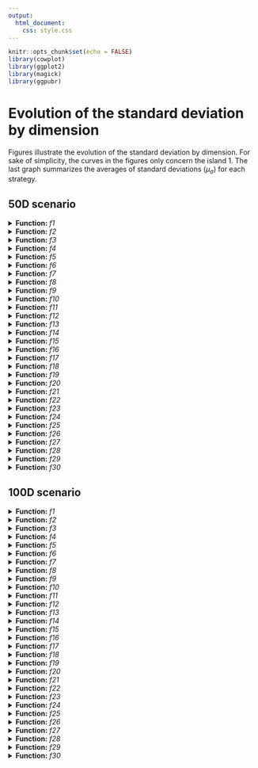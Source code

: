 ```yaml
---
output:
  html_document:
    css: style.css
---
```


```r
knitr::opts_chunk$set(echo = FALSE)
library(cowplot)
library(ggplot2)
library(magick)
library(ggpubr)

```

# **Evolution of the standard deviation by dimension**

Figures illustrate the evolution of the standard deviation by dimension. For sake of simplicity, the curves in the figures only concern the island $1$. The last graph summarizes the averages of standard deviations ($\mu_{\sigma}$) for each strategy.

## **50D scenario**


<details>
<summary><b>Function:</b> <i>f1</i></summary>
<p>

```r
ggdraw() + draw_image("std_images_50/50div_f1.png", scale = 1)
```

</p>
</details>


<details>
<summary><b>Function:</b> <i>f2</i></summary>
<p>

```r
ggdraw() + draw_image("std_images_50/50div_f2.png", scale = 1)
```

</p>
</details>

<details>
<summary><b>Function:</b> <i>f3</i></summary>
<p>

```There were no migrations in this function.```

</p>
</details>


<details>
<summary><b>Function:</b> <i>f4</i></summary>
<p>

```r
ggdraw() + draw_image("std_images_50/50div_f4.png", scale = 1)
```

</p>
</details>


<details>
<summary><b>Function:</b> <i>f5</i></summary>
<p>

```r
ggdraw() + draw_image("std_images_50/50div_f5.png", scale = 1)
```

</p>
</details>




<details>
<summary><b>Function:</b> <i>f6</i></summary>
<p>

```r
ggdraw() + draw_image("std_images_50/50div_f6.png", scale = 1)
```

</p>
</details>



<details>
<summary><b>Function:</b> <i>f7</i></summary>
<p>

```r
ggdraw() + draw_image("std_images_50/50div_f7.png", scale = 1)
```

</p>
</details>



<details>
<summary><b>Function:</b> <i>f8</i></summary>
<p>

```r
ggdraw() + draw_image("std_images_50/50div_f8.png", scale = 1)
```

</p>
</details>

<details>
<summary><b>Function:</b> <i>f9</i></summary>
<p>

```r
ggdraw() + draw_image("std_images_50/50div_f9.png", scale = 1)
```

</p>
</details>


<details>
<summary><b>Function:</b> <i>f10</i></summary>
<p>

```r
ggdraw() + draw_image("std_images_50/50div_f10.png", scale = 1)
```

</p>
</details>





<details>
<summary><b>Function:</b> <i>f11</i></summary>
<p>

```r
ggdraw() + draw_image("std_images_50/50div_f11.png", scale = 1)
```

</p>
</details>




<details>
<summary><b>Function:</b> <i>f12</i></summary>
<p>

```r
ggdraw() + draw_image("std_images_50/50div_f12.png", scale = 1)
```

</p>
</details>


<details>
<summary><b>Function:</b> <i>f13</i></summary>
<p>

```r
ggdraw() + draw_image("std_images_50/50div_f13.png", scale = 1)
```

</p>
</details>



<details>
<summary><b>Function:</b> <i>f14</i></summary>
<p>

```r
ggdraw() + draw_image("std_images_50/50div_f14.png", scale = 1)
```

</p>
</details>




<details>
<summary><b>Function:</b> <i>f15</i></summary>
<p>

```r
ggdraw() + draw_image("std_images_50/50div_f15.png", scale = 1)
```

</p>
</details>



<details>
<summary><b>Function:</b> <i>f16</i></summary>
<p>

```r
ggdraw() + draw_image("std_images_50/50div_f16.png", scale = 1)
```

</p>
</details>



<details>
<summary><b>Function:</b> <i>f17</i></summary>
<p>

```r
ggdraw() + draw_image("std_images_50/50div_f17.png", scale = 1)
```

</p>
</details>



<details>
<summary><b>Function:</b> <i>f18</i></summary>
<p>

```r
ggdraw() + draw_image("std_images_50/50div_f18.png", scale = 1)
```

</p>
</details>


<details>
<summary><b>Function:</b> <i>f19</i></summary>
<p>

```r
ggdraw() + draw_image("std_images_50/50div_f19.png", scale = 1)
```

</p>
</details>




<details>
<summary><b>Function:</b> <i>f20</i></summary>
<p>

```r
ggdraw() + draw_image("std_images_50/50div_f20.png", scale = 1)
```

</p>
</details>



<details>
<summary><b>Function:</b> <i>f21</i></summary>
<p>

```r
ggdraw() + draw_image("std_images_50/50div_f21.png", scale = 1)
```

</p>
</details>




<details>
<summary><b>Function:</b> <i>f22</i></summary>
<p>

```r
ggdraw() + draw_image("std_images_50/50div_f22.png", scale = 1)
```

</p>
</details>



<details>
<summary><b>Function:</b> <i>f23</i></summary>
<p>

```r
ggdraw() + draw_image("std_images_50/50div_f23.png", scale = 1)
```

</p>
</details>




<details>
<summary><b>Function:</b> <i>f24</i></summary>
<p>

```r
ggdraw() + draw_image("std_images_50/50div_f24.png", scale = 1)
```

</p>
</details>



<details>
<summary><b>Function:</b> <i>f25</i></summary>
<p>

```r
ggdraw() + draw_image("std_images_50/50div_f25.png", scale = 1)
```

</p>
</details>




<details>
<summary><b>Function:</b> <i>f26</i></summary>
<p>

```r
ggdraw() + draw_image("std_images_50/50div_f26.png", scale = 1)
```

</p>
</details>


<details>
<summary><b>Function:</b> <i>f27</i></summary>
<p>

```r
ggdraw() + draw_image("std_images_50/50div_f27.png", scale = 1)
```

</p>
</details>



<details>
<summary><b>Function:</b> <i>f28</i></summary>
<p>

```r
ggdraw() + draw_image("std_images_50/50div_f28.png", scale = 1)
```

</p>
</details>



<details>
<summary><b>Function:</b> <i>f29</i></summary>
<p>

```r
ggdraw() + draw_image("std_images_50/50div_f29.png", scale = 1)
```

</p>
</details>



<details>
<summary><b>Function:</b> <i>f30</i></summary>
<p>

```r
ggdraw() + draw_image("std_images_50/50div_f30.png", scale = 1)
```

</p>
</details>




## **100D scenario**

<details>
<summary><b>Function:</b> <i>f1</i></summary>
<p>

```r
ggdraw() + draw_image("std_images_100/100div_f1.png", scale = 1)
```

</p>
</details>


<details>
<summary><b>Function:</b> <i>f2</i></summary>
<p>

```r
ggdraw() + draw_image("std_images_100/100div_f2.png", scale = 1)
```

</p>
</details>

<details>
<summary><b>Function:</b> <i>f3</i></summary>
<p>

```There were no migrations in this function.```

</p>
</details>


<details>
<summary><b>Function:</b> <i>f4</i></summary>
<p>

```r
ggdraw() + draw_image("std_images_100/100div_f4.png", scale = 1)
```

</p>
</details>


<details>
<summary><b>Function:</b> <i>f5</i></summary>
<p>

```r
ggdraw() + draw_image("std_images_100/100div_f5.png", scale = 1)
```

</p>
</details>




<details>
<summary><b>Function:</b> <i>f6</i></summary>
<p>

```r
ggdraw() + draw_image("std_images_100/100div_f6.png", scale = 1)
```

</p>
</details>



<details>
<summary><b>Function:</b> <i>f7</i></summary>
<p>

```r
ggdraw() + draw_image("std_images_100/100div_f7.png", scale = 1)
```

</p>
</details>



<details>
<summary><b>Function:</b> <i>f8</i></summary>
<p>

```r
ggdraw() + draw_image("std_images_100/100div_f8.png", scale = 1)
```

</p>
</details>

<details>
<summary><b>Function:</b> <i>f9</i></summary>
<p>

```r
ggdraw() + draw_image("std_images_100/100div_f9.png", scale = 1)
```

</p>
</details>


<details>
<summary><b>Function:</b> <i>f10</i></summary>
<p>

```r
ggdraw() + draw_image("std_images_100/100div_f10.png", scale = 1)
```

</p>
</details>





<details>
<summary><b>Function:</b> <i>f11</i></summary>
<p>

```r
ggdraw() + draw_image("std_images_100/100div_f11.png", scale = 1)
```

</p>
</details>




<details>
<summary><b>Function:</b> <i>f12</i></summary>
<p>

```r
ggdraw() + draw_image("std_images_100/100div_f12.png", scale = 1)
```

</p>
</details>


<details>
<summary><b>Function:</b> <i>f13</i></summary>
<p>

```r
ggdraw() + draw_image("std_images_100/100div_f13.png", scale = 1)
```

</p>
</details>



<details>
<summary><b>Function:</b> <i>f14</i></summary>
<p>

```r
ggdraw() + draw_image("std_images_100/100div_f14.png", scale = 1)
```

</p>
</details>




<details>
<summary><b>Function:</b> <i>f15</i></summary>
<p>

```r
ggdraw() + draw_image("std_images_100/100div_f15.png", scale = 1)
```

</p>
</details>



<details>
<summary><b>Function:</b> <i>f16</i></summary>
<p>

```r
ggdraw() + draw_image("std_images_100/100div_f16.png", scale = 1)
```

</p>
</details>



<details>
<summary><b>Function:</b> <i>f17</i></summary>
<p>

```r
ggdraw() + draw_image("std_images_100/100div_f17.png", scale = 1)
```

</p>
</details>



<details>
<summary><b>Function:</b> <i>f18</i></summary>
<p>

```r
ggdraw() + draw_image("std_images_100/100div_f18.png", scale = 1)
```

</p>
</details>


<details>
<summary><b>Function:</b> <i>f19</i></summary>
<p>

```r
ggdraw() + draw_image("std_images_100/100div_f19.png", scale = 1)
```

</p>
</details>




<details>
<summary><b>Function:</b> <i>f20</i></summary>
<p>

```r
ggdraw() + draw_image("std_images_100/100div_f20.png", scale = 1)
```

</p>
</details>



<details>
<summary><b>Function:</b> <i>f21</i></summary>
<p>

```r
ggdraw() + draw_image("std_images_100/100div_f21.png", scale = 1)
```

</p>
</details>




<details>
<summary><b>Function:</b> <i>f22</i></summary>
<p>

```r
ggdraw() + draw_image("std_images_100/100div_f22.png", scale = 1)
```

</p>
</details>



<details>
<summary><b>Function:</b> <i>f23</i></summary>
<p>

```r
ggdraw() + draw_image("std_images_100/100div_f23.png", scale = 1)
```

</p>
</details>




<details>
<summary><b>Function:</b> <i>f24</i></summary>
<p>

```r
ggdraw() + draw_image("std_images_100/100div_f24.png", scale = 1)
```

</p>
</details>



<details>
<summary><b>Function:</b> <i>f25</i></summary>
<p>

```r
ggdraw() + draw_image("std_images_100/100div_f25.png", scale = 1)
```

</p>
</details>




<details>
<summary><b>Function:</b> <i>f26</i></summary>
<p>

```r
ggdraw() + draw_image("std_images_100/100div_f26.png", scale = 1)
```

</p>
</details>


<details>
<summary><b>Function:</b> <i>f27</i></summary>
<p>

```r
ggdraw() + draw_image("std_images_100/100div_f27.png", scale = 1)
```

</p>
</details>



<details>
<summary><b>Function:</b> <i>f28</i></summary>
<p>

```r
ggdraw() + draw_image("std_images_100/100div_f28.png", scale = 1)
```

</p>
</details>



<details>
<summary><b>Function:</b> <i>f29</i></summary>
<p>

```r
ggdraw() + draw_image("std_images_100/100div_f29.png", scale = 1)
```

</p>
</details>



<details>
<summary><b>Function:</b> <i>f30</i></summary>
<p>

```r
ggdraw() + draw_image("std_images_100/100div_f30.png", scale = 1)
```

</p>
</details>